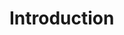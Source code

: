 # Introduction

<!-- 

This is a book created from markdown and executable code.
See @knuth84 for additional discussion of literate programming.

```r
1 + 1
```
-->
